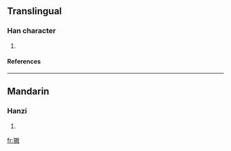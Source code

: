 ==Translingual==
===Han character===
{{Han char|rn=94|rad=犬|as=09|sn=12|four=|canj=大竹土尸大 (KHGSK), 大竹手尸大 (KHQSK)}}
# {{defn|Han|sort=犬09}}
====References====
{{Han ref|kx=0718.030|dkj=20647|hdz=21364.160|uh=7353|ud=29523}}

----
==Mandarin==
===Hanzi===
{{cmn-hanzi|pin=[[áo]] ([[ao2]])|wg=ao<sup>2</sup>}}
# {{defn|Mandarin}}

[[fr:獓]]
